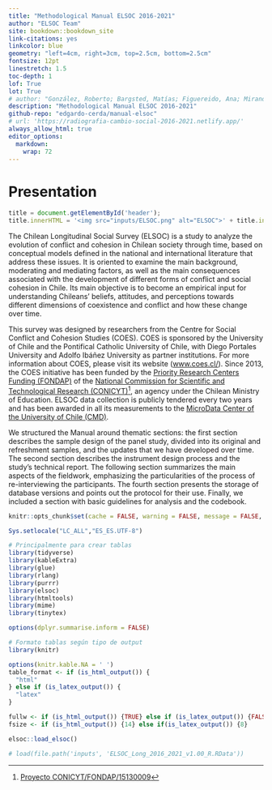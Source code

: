 ```yaml
--- 
title: "Methodological Manual ELSOC 2016-2021"
author: "ELSOC Team"
site: bookdown::bookdown_site
link-citations: yes
linkcolor: blue
geometry: "left=4cm, right=3cm, top=2.5cm, bottom=2.5cm"
fontsize: 12pt
linestretch: 1.5
toc-depth: 1
lof: True
lot: True
# author: "González, Roberto; Bargsted, Matías; Figuereido, Ana; Miranda, Daniel; Cerda, Edgardo; Plaza, Alejandro; Salas-Lewin, Rocío"
description: "Methodological Manual ELSOC 2016-2021"
github-repo: "edgardo-cerda/manual-elsoc"
# url: 'https://radiografia-cambio-social-2016-2021.netlify.app/'
always_allow_html: true
editor_options: 
  markdown: 
    wrap: 72
---
```


\newpage

# Presentation {-}

```js
title = document.getElementById('header');
title.innerHTML = '<img src="inputs/ELSOC.png" alt="ELSOC">' + title.innerHTML
```

The Chilean Longitudinal Social Survey  (ELSOC) is a study to analyze the evolution of conflict and cohesion in Chilean society through time, based on conceptual models defined in the national and international literature that address these issues. It is oriented to examine the main background, moderating and mediating factors, as well as the main consequences associated with the development of different forms of conflict and social cohesion in Chile. Its main objective is to become an empirical input for understanding Chileans' beliefs, attitudes, and perceptions towards different dimensions of coexistence and conflict and how these change over time.

This survey was designed by researchers from the Centre for Social Conflict and Cohesion Studies (COES). COES is sponsored by the University of Chile and the Pontifical Catholic University of Chile, with Diego Portales University and Adolfo Ibáñez University as partner institutions. For more information about COES, please visit its website ([www.coes.cl/](www.coes.cl/)). Since 2013, the COES initiative has been funded by the [Priority Research Centers Funding (FONDAP)](https://www.conicyt.cl/fondap/centros-fondap/) of the [National Commission for Scientific and Technological Research (CONICYT)](https://www.conicyt.cl/)^[[Proyecto CONICYT/FONDAP/15130009](https://www.conicyt.cl/fondap/centros-fondap/centros-en-ejecucion/coes/)], an agency under the Chilean Ministry of Education. ELSOC data collection is publicly tendered every two years and has been awarded in all its measurements to the [MicroData Center of the University of Chile (CMD)](https://www.microdatos.cl/).

We structured the Manual around thematic sections: the first section describes the sample design of the panel study, divided into its original and refreshment samples, and the updates that we have developed over time. The second section describes the instrument design process and the study's technical report. The following section summarizes the main aspects of the fieldwork, emphasizing the particularities of the process of re-interviewing the participants. The fourth section presents the storage of database versions and points out the protocol for their use. Finally, we included a section with basic guidelines for analysis and the codebook.

```r

knitr::opts_chunk$set(cache = FALSE, warning = FALSE, message = FALSE, echo = FALSE, fig.topcaption = TRUE, fig.align = 'center')

Sys.setlocale("LC_ALL","ES_ES.UTF-8")

# Principalmente para crear tablas
library(tidyverse)
library(kableExtra)
library(glue)
library(rlang)
library(purrr)
library(elsoc)
library(htmltools)
library(mime)
library(tinytex)

options(dplyr.summarise.inform = FALSE)

# Formato tablas según tipo de output
library(knitr)

options(knitr.kable.NA = ' ')
table_format <- if (is_html_output()) {
  "html"
} else if (is_latex_output()) {
  "latex" 
}

fullw <- if (is_html_output()) {TRUE} else if (is_latex_output()) {FALSE}
fsize <- if (is_html_output()) {14} else if(is_latex_output()) {8}

elsoc::load_elsoc()

# load(file.path('inputs', 'ELSOC_Long_2016_2021_v1.00_R.RData'))

```


